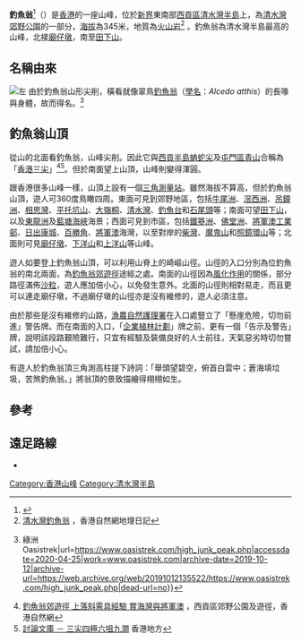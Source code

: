 {{Infobox Mountain
| 名稱 = 釣魚翁
| 照片 = High_Junk_Peak_HK_02.jpg
| 照片說明 = 釣魚翁
| 海拔 = {{Convert|344|m|ft|0|link=on}}
| 位置 = [[香港|香港]][[新界|新界]]東南部
| 山脈 = 
| 相對高度 = 
| 座標 = {{coord|22|17|44.9|N|114|17|9.02|E}}
| 地形圖 = 
| 類別 = 
| 年齡 = 
| 最近噴發 = 
| 首次登頂 =
| 攀登路線 =
| pushpin_map = Hong Kong
| pushpin_map_caption = 釣魚翁的位置
| latd=22 |latm=17 |lats=44.9 |latNS=N
| longd=114 |longm=17 |longs=9.02 |longEW=E
|other_name=High Junk Peak}}
'''釣魚翁'''<ref>{{Cite web|title=地理資訊地圖．香港特別行政區政府提供的香港地圖|url=https://www.map.gov.hk/gm/map/search/keyword/%E9%87%A3%E9%AD%9A%E7%BF%81#0|access-date=2021-05-31|work=www.map.gov.hk}}</ref>（{{lang-en|High Junk Peak}}）是[[香港|香港]]的一座山峰，位於[[新界|新界]]東南部[[西貢區|西貢區]][[清水灣半島|清水灣半島]]上，為[[清水灣郊野公園|清水灣郊野公園]]的一部分，[[海拔|海拔]]為345米，地質為[[火山岩|火山岩]]<ref>[http://www.hknature.net/chi/geodiary/diary_22.html 清水灣釣魚翁] {{Wayback|url=http://www.hknature.net/chi/geodiary/diary_22.html |date=20080201025758 }}，香港自然網地理日記</ref>
。釣魚翁為清水灣半島最高的山峰，北接[[廟仔墩|廟仔墩]]，南至[[田下山|田下山]]。

==名稱由來==
[[File:Ein_Eisvogel_im_Schwebflug.jpg|左]]
由於釣魚翁山形尖削，橫看就像翠鳥[[普通翠鳥|釣魚翁]]（[[学名|學名]]：''Alcedo atthis''）的長喙與身體，故而得名。<ref>{{Cite web|title=釣魚翁 {{!}} 綠洲 Oasistrek|url=https://www.oasistrek.com/high_junk_peak.php|accessdate=2020-04-25|work=www.oasistrek.com|archive-date=2019-10-12|archive-url=https://web.archive.org/web/20191012135522/https://www.oasistrek.com/high_junk_peak.php|dead-url=no}}</ref>

==釣魚翁山頂==
從山的北面看釣魚翁，山峰尖削。因此它與[[西貢半島|西貢半島]][[蚺蛇尖|蚺蛇尖]]及[[屯門區|屯門區]][[青山_(香港)|青山]]合稱為「[[香港三尖|香港三尖]]」<ref>[http://www.hknature.net/travel/saikung/high_junk_peak.html 釣魚翁郊遊徑 上落斜需具經驗 賞海灣與將軍澳] {{Wayback|url=http://www.hknature.net/travel/saikung/high_junk_peak.html |date=20071207002325 }}，西貢區郊野公園及遊徑，香港自然網</ref><ref>[http://www.hk-place.com/db.php?post=d007019 討論文庫 － 三尖四極六咀九澗] {{Wayback|url=http://www.hk-place.com/db.php?post=d007019 |date=20071029170629 }}香港地方</ref>。但於南面望上山頂，山峰則變得渾圓。

跟香港很多山峰一樣，山頂上設有一個[[三角點|三角測量站]]。雖然海拔不算高，但於釣魚翁山頂，遊人可360度鳥瞰四周。東面可見到郊野地區，包括[[牛尾洲|牛尾洲]]、[[滘西洲|滘西洲]]、[[吊鐘洲|吊鐘洲]]、[[相思灣|相思灣]]、[[平托坑山|平托坑山]]、[[大嶺桐|大嶺桐]]、[[清水灣|清水灣]]、[[釣魚台_(香港)|釣魚台]]和[[石尾頭|石尾頭]]等；南面可望[[田下山|田下山]]，以及[[東龍洲|東龍洲]]及[[藍塘海峽|藍塘海峽]]海景；西面可見到市區，包括[[鐵篸洲|鐵篸洲]]、[[佛堂洲|佛堂洲]]、[[將軍澳工業邨|將軍澳工業邨]]、[[日出康城|日出康城]]、[[百勝角|百勝角]]、[[將軍澳|將軍澳]]海灣，以至對岸的[[柴灣|柴灣]]、[[魔鬼山|魔鬼山]]和[[照鏡環山|照鏡環山]]等；北面則可見[[廟仔墩|廟仔墩]]、[[下洋山|下洋山]]和[[上洋山|上洋山]]等山峰。

{{multiple image|align=left|direction=vertical|image1=High Junk Peak 1.jpg|caption1=釣魚翁的北面，外形尖削|image2=High Junk Peak 2.jpg|caption2=釣魚翁的南面，外形渾圓|image3=High Junk Peak (Hong Kong).jpg|caption3=從筲箕灣眺望日出康城及其背後的釣魚翁。|total_width=220|alt1=}}遊人如要登上釣魚翁山頂，可以利用山脊上的崎嶇山徑。山徑的入口分別為位釣魚翁的南北兩面，為[[釣魚翁郊遊徑|釣魚翁郊遊徑]]途經之處。南面的山徑因為[[風化作用|風化作用]]的關係，部分路徑滿佈[[沙|沙粒]]，遊人應加倍小心，以免發生意外。北面的山徑則相對易走，而且更可以連走廟仔墩，不過廟仔墩的山徑亦是沒有維修的，遊人必須注意。

由於那些是沒有維修的山路，[[漁農自然護理署|漁農自然護理署]]在入口處豎立了「懸崖危險，切勿前進」警告牌。而在南面的入口，「[[企業植林計劃|企業植林計劃]]」牌之前，更有一個「告示及警告」牌，說明該段路艱險難行，只宜有經驗及裝備良好的人士前往，天氣惡劣時切勿嘗試，請加倍小心。


有遊人於釣魚翁頂三角測高柱提下詩詞：「舉頭望碧空，俯首白雲中；蒼海填垃圾，苦煞釣魚翁。」將翁頂的景致描繪得栩栩如生。

==參考==
<div class="references-column">
<references/>
</div>

==遠足路線==
*{{web reference|URL=http://www.walkonhill.com/route.php?area=3&seq=1|title=釣魚翁‧遠足路線|work=山上行 www.walkonhill.com|year=2012年|date=6月12日|accessdate=2012-09-18|archive-date=2012-10-15|archive-url=https://web.archive.org/web/20121015163635/http://www.walkonhill.com/route.php?area=3&seq=1|dead-url=no}}

{{香港山峰}}
[[Category:香港山峰|Category:香港山峰]]
[[Category:清水灣半島|Category:清水灣半島]]
